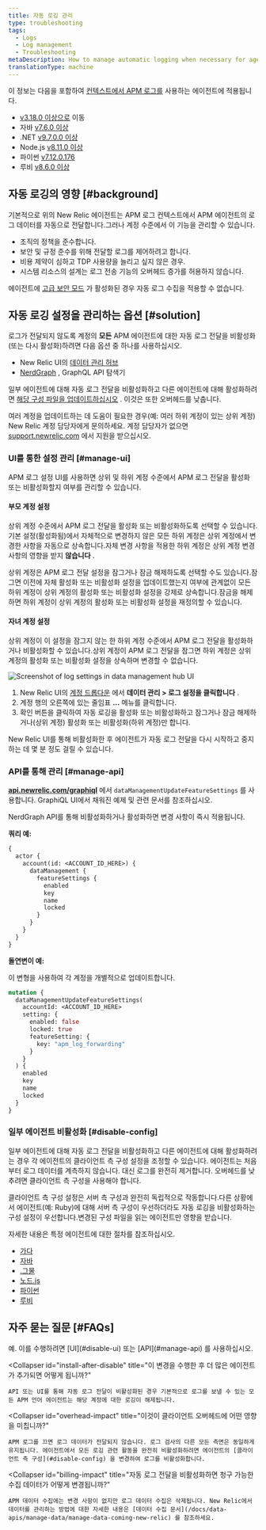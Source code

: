 ```yaml
---
title: 자동 로깅 관리
type: troubleshooting
tags:
  - Logs
  - Log management
  - Troubleshooting
metaDescription: How to manage automatic logging when necessary for agents using APM logs in context.
translationType: machine
---
```



이 정보는 다음을 포함하여 [컨텍스트에서 APM 로그를](/docs/apm/new-relic-apm/getting-started/get-started-logs-context) 사용하는 에이전트에 적용됩니다.

* [v3.18.0 이상으로](/docs/release-notes/agent-release-notes/go-release-notes) 이동
* 자바 [v7.6.0 이상](/docs/release-notes/agent-release-notes/java-release-notes/)
* .NET [v9.7.0.0 이상](/docs/release-notes/agent-release-notes/net-release-notes/)
* Node.js [v8.11.0 이상](/docs/release-notes/agent-release-notes/nodejs-release-notes)
* 파이썬 [v7.12.0.176](/docs/release-notes/agent-release-notes/python-release-notes)
* 루비 [v8.6.0 이상](/docs/release-notes/agent-release-notes/ruby-release-notes/)

## 자동 로깅의 영향 [#background]

기본적으로 위의 New Relic 에이전트는 APM 로그 컨텍스트에서 APM 에이전트의 로그 데이터를 자동으로 전달합니다.그러나 계정 수준에서 이 기능을 관리할 수 있습니다.

* 조직의 정책을 준수합니다.
* 보안 및 규정 준수를 위해 전달할 로그를 제어하려고 합니다.
* 비용 제약이 심하고 TDP 사용량을 늘리고 싶지 않은 경우.
* 시스템 리소스의 설계는 로그 전송 기능의 오버헤드 증가를 허용하지 않습니다.

에이전트에 [고급 보안 모드](/docs/apm/agents/manage-apm-agents/configuration/high-security-mode/) 가 활성화된 경우 자동 로그 수집을 적용할 수 없습니다.

## 자동 로깅 설정을 관리하는 옵션 [#solution]

로그가 전달되지 않도록 계정의 **모든** APM 에이전트에 대한 자동 로그 전달을 비활성화(또는 다시 활성화)하려면 다음 옵션 중 하나를 사용하십시오.

* New Relic UI의 [데이터 관리 허브](#manage-ui)
* [NerdGraph](#manage-api) , GraphQL API 탐색기

일부 에이전트에 대해 자동 로그 전달을 비활성화하고 다른 에이전트에 대해 활성화하려면 [해당 구성 파일을 업데이트하십시오](#disable-config) . 이것은 또한 오버헤드를 낮춥니다.

여러 계정을 업데이트하는 데 도움이 필요한 경우(예: 여러 하위 계정이 있는 상위 계정) New Relic 계정 담당자에게 문의하세요. 계정 담당자가 없으면 [support.newrelic.com](https://support.newrelic.com) 에서 지원을 받으십시오.

### UI를 통한 설정 관리 [#manage-ui]

APM 로그 설정 UI를 사용하면 상위 및 하위 계정 수준에서 APM 로그 전달을 활성화 또는 비활성화할지 여부를 관리할 수 있습니다.

#### 부모 계정 설정

상위 계정 수준에서 APM 로그 전달을 활성화 또는 비활성화하도록 선택할 수 있습니다.기본 설정(활성화됨)에서 자체적으로 변경하지 않은 모든 하위 계정은 상위 계정에서 변경한 사항을 자동으로 상속합니다.자체 변경 사항을 적용한 하위 계정은 상위 계정 변경 사항의 영향을 받지 **않습니다** .

상위 계정은 APM 로그 전달 설정을 잠그거나 잠금 해제하도록 선택할 수도 있습니다.잠그면 이전에 자체 활성화 또는 비활성화 설정을 업데이트했는지 여부에 관계없이 모든 하위 계정이 상위 계정의 활성화 또는 비활성화 설정을 강제로 상속합니다.잠금을 해제하면 하위 계정이 상위 계정의 활성화 또는 비활성화 설정을 재정의할 수 있습니다.

#### 자녀 계정 설정

상위 계정이 이 설정을 잠그지 않는 한 하위 계정 수준에서 APM 로그 전달을 활성화하거나 비활성화할 수 있습니다.상위 계정이 APM 로그 전달을 잠그면 하위 계정은 상위 계정의 활성화 또는 비활성화 설정을 상속하며 변경할 수 없습니다.

<img
  title="Manage automatic logging settings"
  alt="Screenshot of log settings in data management hub UI"
  src={manageLogForwarding}
/>

1. New Relic UI의 [계정 드롭다운](/docs/glossary/glossary/#account-dropdown) 에서 **데이터 관리 > 로그 설정을 클릭합니다** .
2. 계정 행의 오른쪽에 있는 줄임표 **...** 메뉴를 클릭합니다.
3. 확인 버튼을 클릭하여 자동 로깅을 활성화 또는 비활성화하고 잠그거나 잠금 해제하거나(상위 계정) 활성화 또는 비활성화(하위 계정)만 합니다.

New Relic UI를 통해 비활성화한 후 에이전트가 자동 로그 전달을 다시 시작하고 중지하는 데 몇 분 정도 걸릴 수 있습니다.

### API를 통해 관리 [#manage-api]

[**api.newrelic.com/graphiql**](https://api.newrelic.com/graphiql) 에서 `dataManagementUpdateFeatureSettings` 를 사용합니다. GraphiQL UI에서 채워진 예제 및 관련 문서를 참조하십시오.

NerdGraph API를 통해 비활성화하거나 활성화하면 변경 사항이 즉시 적용됩니다.

**쿼리 예:**

```graphql
{
  actor {
    account(id: <ACCOUNT_ID_HERE>) {
      dataManagement {
        featureSettings {
          enabled
          key
          name
          locked
        }
      }
    }
  }
}
```

**돌연변이 예:**

이 변형을 사용하여 각 계정을 개별적으로 업데이트합니다.

```graphql
mutation {
  dataManagementUpdateFeatureSettings(
    accountId: <ACCOUNT_ID_HERE>
    setting: {
      enabled: false
      locked: true
      featureSetting: { 
        key: "apm_log_forwarding" 
      }
    }
  ) {
    enabled
    key
    name
    locked
  }
}
```

### 일부 에이전트 비활성화 [#disable-config]

일부 에이전트에 대해 자동 로그 전달을 비활성화하고 다른 에이전트에 대해 활성화하려는 경우 각 에이전트의 클라이언트 측 구성 설정을 조정할 수 있습니다. 에이전트는 처음부터 로그 데이터를 계측하지 않습니다. 대신 로그를 완전히 제거합니다. 오버헤드를 낮추려면 클라이언트 측 구성을 사용해야 합니다.

클라이언트 측 구성 설정은 서버 측 구성과 완전히 독립적으로 작동합니다.다른 상황에서 에이전트(예: Ruby)에 대해 서버 측 구성이 우선하더라도 자동 로깅을 비활성화하는 구성 설정이 우선합니다.변경된 구성 파일을 읽는 에이전트만 영향을 받습니다.

자세한 내용은 특정 에이전트에 대한 절차를 참조하십시오.

* [가다](/docs/logs/logs-context/configure-logs-context-go)
* [자바](/docs/logs/logs-context/java-configure-logs-context-all/#1-agent)
* [.그물](/docs/logs/logs-context/net-configure-logs-context-all/#1-agent)
* [노드.js](/docs/logs/logs-context/configure-logs-context-nodejs/#1-agent)
* [파이썬](/docs/logs/logs-context/configure-logs-context-python/#1-agent)
* [루비](/docs/logs/logs-context/configure-logs-context-ruby/#1-agent)

## 자주 묻는 질문 [#FAQs]

<CollapserGroup>
  <Collapser
    id="disable-before-install"
    title="언어 에이전트를 설치하기 전에 에이전트의 로그를 끌 수 있습니까?"
  >
    예. 이를 수행하려면 [UI](#disable-ui) 또는 [API](#manage-api) 를 사용하십시오.
  </Collapser>

  <Collapser
    id="install-after-disable"
    title="이 변경을 수행한 후 더 많은 에이전트가 추가되면 어떻게 됩니까?"
  >
    API 또는 UI를 통해 자동 로그 전달이 비활성화된 경우 기본적으로 로그를 보낼 수 있는 모든 APM 언어 에이전트는 해당 계정에 대한 로깅이 해제됩니다.
  </Collapser>

  <Collapser
    id="overhead-impact"
    title="이것이 클라이언트 오버헤드에 어떤 영향을 미칩니까?"
  >
    APM 로그를 끄면 로그 데이터가 전달되지 않습니다. 로그 검사의 다른 모든 측면은 동일하게 유지됩니다. 에이전트에서 모든 로깅 관련 활동을 완전히 비활성화하려면 에이전트의 [클라이언트 측 구성](#disable-config) 을 변경하여 로그를 비활성화합니다.
  </Collapser>

  <Collapser
    id="billing-impact"
    title="자동 로그 전달을 비활성화하면 청구 가능한 수집 데이터가 어떻게 변경됩니까?"
  >
    APM 데이터 수집에는 변경 사항이 없지만 로그 데이터 수집은 삭제됩니다. New Relic에서 데이터를 관리하는 방법에 대한 자세한 내용은 [데이터 수집 문서](/docs/data-apis/manage-data/manage-data-coming-new-relic) 를 참조하세요.
  </Collapser>
</CollapserGroup>